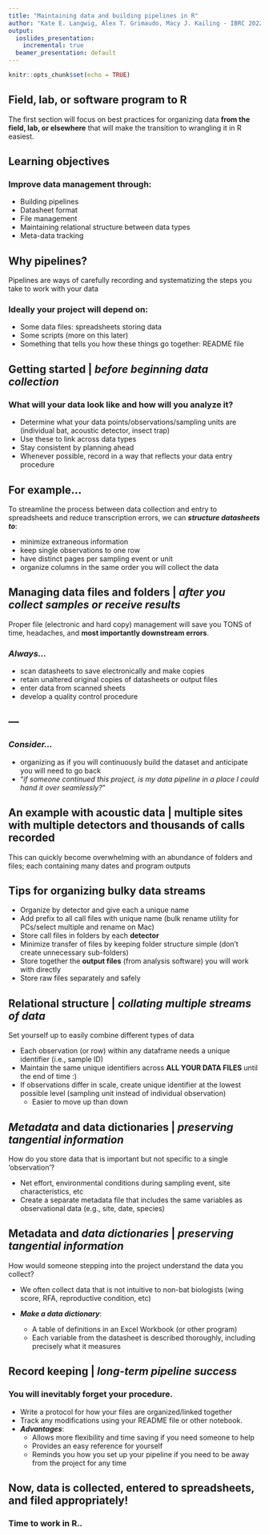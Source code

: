 ```yaml
---
title: "Maintaining data and building pipelines in R"
author: "Kate E. Langwig, Alex T. Grimaudo, Macy J. Kailing - IBRC 2022"
output:
  ioslides_presentation: 
    incremental: true
  beamer_presentation: default
---
```


```r
knitr::opts_chunk$set(echo = TRUE)
```

## Field, lab, or software program to R

The first section will focus on best practices for organizing data **from the field, lab, or elsewhere** that will make the transition to wrangling it in R easiest.

## Learning objectives

### Improve data management through: {.smaller}

- Building pipelines
- Datasheet format
- File management
- Maintaining relational structure between data types
- Meta-data tracking

## Why pipelines?

Pipelines are ways of carefully recording and systematizing the steps you take to work with your data

### Ideally your project will depend on: {.smaller}

- Some data files: spreadsheets storing data
- Some scripts (more on this later)
- Something that tells you how these things go together: README file

## Getting started | *before beginning data collection*

### What will your data **look like** and how will you **analyze it**? {.smaller}

- Determine what your data points/observations/sampling units are (individual bat, acoustic detector, insect trap)
- Use these to link across data types
- Stay consistent by planning ahead
- Whenever possible, record in a way that reflects your data entry procedure

## For example...

To streamline the process between data collection and entry to spreadsheets and reduce transcription errors, we can ***structure datasheets to***:

- minimize extraneous information
- keep single observations to one row
- have distinct pages per sampling event or unit
- organize columns in the same order you will collect the data

## Managing data files and folders | *after you collect samples or receive results*

Proper file (electronic and hard copy) management will save you TONS of time, headaches, and **most importantly downstream errors**.

### ***Always...*** {.smaller}
- scan datasheets to save electronically and make copies
- retain unaltered original copies of datasheets or output files
- enter data from scanned sheets 
- develop a quality control procedure

## ---
### ***Consider...*** {.smaller}
- organizing as if you will continuously build the dataset and anticipate you will need to go back
- "*if someone continued this project, is my data pipeline in a place I could hand it over seamlessly?*"

## An example with acoustic data | multiple sites with multiple detectors and thousands of calls recorded

This can quickly become overwhelming with an abundance of folders and files; each containing many dates and program outputs

## Tips for organizing bulky data streams
- Organize by detector and give each a unique name
- Add prefix to all call files with unique name (bulk rename utility for PCs/select multiple and rename on Mac)
- Store call files in folders by each **detector**
- Minimize transfer of files by keeping folder structure simple (don't create unnecessary sub-folders)
- Store together the **output files** (from analysis software) you will work with directly 
- Store raw files separately and safely

## Relational structure | *collating multiple streams of data*

Set yourself up to easily combine different types of data

- Each observation (or row) within any dataframe needs a unique identifier (i.e., sample ID)
- Maintain the same unique identifiers across **ALL YOUR DATA FILES** until the end of time :)
- If observations differ in scale, create unique identifier at the lowest possible level (sampling unit instead of individual observation) 
    - Easier to move up than down

## *Metadata* and data dictionaries | *preserving tangential information*

How do you store data that is important but not specific to a single 'observation'?

- Net effort, environmental conditions during sampling event, site characteristics, etc
- Create a separate metadata file that includes the same variables as observational data (e.g., site, date, species)

## Metadata and *data dictionaries* | *preserving tangential information*

How would someone stepping into the project understand the data you collect?

- We often collect data that is not intuitive to non-bat biologists (wing score, RFA, reproductive condition, etc)

- ***Make a data dictionary***: 
    - A table of definitions in an Excel Workbook (or other program)
    - Each variable from the datasheet is described thoroughly, including precisely what it measures

## Record keeping | *long-term pipeline success*

### You will inevitably forget your procedure.
- Write a protocol for how your files are organized/linked together
- Track any modifications using your README file or other notebook. 
- ***Advantages***:
    - Allows more flexibility and time saving if you need someone to help
    - Provides an easy reference for yourself
    - Reminds you how you set up your pipeline if you need to be away from the project for any time

## Now, data is collected, entered to spreadsheets, and filed appropriately!

### Time to work in R..

